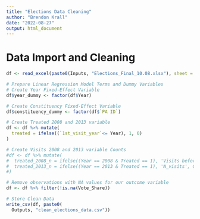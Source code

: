```yaml
---
title: "Elections Data Cleaning"
author: "Brendon Krall"
date: "2022-08-27"
output: html_document
---
```


# Data Import and Cleaning 
```r
df <- read_excel(paste0(Inputs, "Elections_Final_10.08.xlsx"), sheet = 1)

# Prepare Linear Regression Model Terms and Dummy Variables
# Create Year Fixed-Effect Variable 
df$year_dummy <- factor(df$Year)

# Create Constituency Fixed-Effect Variable 
df$constituency_dummy <- factor(df$`PA ID`)

# Create Treated 2008 and 2013 variable
df <- df %>% mutate(
  treated = ifelse((`1st_visit_year`<= Year), 1, 0)
)

# Create Visits 2008 and 2013 variable Counts
#df <- df %>% mutate(
#  treated_2008_n = ifelse((Year == 2008 & Treated == 1), 'Visits before 2008 elections', 0),
#  treated_2013_n = ifelse((Year == 2013 & Treated == 1), 'N_visits', 0)
#)

# Remove observations with NA values for our outcome variable 
df <- df %>% filter(!is.na(Vote_Share))

# Store Clean Data
write_csv(df, paste0(
  Outputs, "clean_elections_data.csv"))
```
